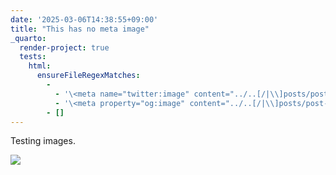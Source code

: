 ```yaml
---
date: '2025-03-06T14:38:55+09:00'
title: "This has no meta image"
_quarto:
  render-project: true
  tests:
    html:
      ensureFileRegexMatches:
        - 
          - '\<meta name="twitter:image" content="../..[/|\\]posts/post-with-code/image.jpg'
          - '\<meta property="og:image" content="../..[/|\\]posts/post-with-code/image.jpg'
        - []
---
```


Testing images.

![](/posts/post-with-code/image.jpg)